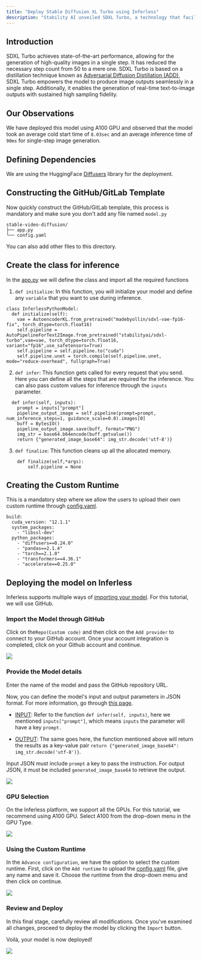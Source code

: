 ```yaml
---
title: "Deploy Stable Diffusion XL Turbo using Inferless"
description: "Stability AI unveiled SDXL Turbo, a technology that facilitates high-quality image generation in just one step, utilizing an advanced distillation technique known as Adversarial Diffusion Distillation"
---
```


## Introduction

SDXL Turbo achieves state-of-the-art performance, allowing for the generation of high-quality images in a single step. It has reduced the necessary step count from 50 to a mere one. SDXL Turbo is based on a distillation technique known as [Adversarial Diffusion Distillation (ADD)](https://stability.ai/research/adversarial-diffusion-distillation), SDXL Turbo empowers the model to produce image outputs seamlessly in a single step. Additionally, it enables the generation of real-time text-to-image outputs with sustained high sampling fidelity.

## Our Observations

We have deployed this model using A100 GPU and observed that the model took an average cold start time of `8.03sec` and an average inference time of `90ms` for single-step image generation.

## Defining Dependencies

We are using the HuggingFace [Diffusers](https://github.com/huggingface/diffusers) library for the deployment.

## Constructing the GitHub/GitLab Template

Now quickly construct the GitHub/GitLab template, this process is mandatory and make sure you don't add any file named `model.py`

```
stable-video-diffusion/
├── app.py
└── config.yaml
```

You can also add other files to this directory.

## Create the class for inference

In the [app.py](https://github.com/inferless/inferless%5Ftutorials/blob/main/video%5Fgeneration/Stable-Video/app.py) we will define the class and import all the required functions

1.  `def initialize`: In this function, you will initialize your model and define any `variable` that you want to use during inference.

```
class InferlessPythonModel:
  def initialize(self):
    vae = AutoencoderKL.from_pretrained("madebyollin/sdxl-vae-fp16-fix", torch_dtype=torch.float16)
    self.pipeline = AutoPipelineForText2Image.from_pretrained("stabilityai/sdxl-turbo",vae=vae, torch_dtype=torch.float16, variant="fp16",use_safetensors=True)
    self.pipeline = self.pipeline.to("cuda")
    self.pipeline.unet = torch.compile(self.pipeline.unet, mode="reduce-overhead", fullgraph=True)
```

2.  `def infer`: This function gets called for every request that you send. Here you can define all the steps that are required for the inference. You can also pass custom values for inference through the `inputs` parameter.

```
  def infer(self, inputs):
    prompt = inputs["prompt"]
    pipeline_output_image = self.pipeline(prompt=prompt, num_inference_steps=1, guidance_scale=0.0).images[0]
    buff = BytesIO()
    pipeline_output_image.save(buff, format="PNG")
    img_str = base64.b64encode(buff.getvalue())
    return {"generated_image_base64": img_str.decode('utf-8')}
```

3.  `def finalize`: This function cleans up all the allocated memory.

```
    def finalize(self,*args):
        self.pipeline = None
```

## Creating the Custom Runtime

This is a mandatory step where we allow the users to upload their own custom runtime through [config.yaml](https://github.com/inferless/inferless%5Ftutorials/blob/main/video%5Fgeneration/Stable-Video/config.yaml).

```
build:
  cuda_version: "12.1.1"
  system_packages:
    - "libssl-dev"
  python_packages:
    - "diffusers==0.24.0"
    - "pandas==2.1.4"
    - "torch==2.1.0"
    - "transformers==4.36.1"
    - "accelerate==0.25.0"
```

## Deploying the model on Inferless

Inferless supports multiple ways of [importing your model](https://docs.inferless.com/model-import/file-structure-requirements). For this tutorial, we will use GitHub. 

### Import the Model through GitHub

Click on the`Repo(Custom code)` and then click on the `Add provider` to connect to your GitHub account. Once your account integration is completed, click on your Github account and continue.

![](/images/hermes1.png)

### Provide the Model details

Enter the name of the model and pass the GitHub repository URL. 

Now, you can define the model's input and output parameters in JSON format. For more information, go through [this page](https://docs.inferless.com/model-import/input-output-json).

* [INPUT](https://github.com/inferless/inferless%5Ftutorials/blob/main/video%5Fgeneration/Stable-Video/input.json): Refer to the function `def infer(self, inputs)`, here we mentioned `inputs["prompt"]`, which means `inputs` the parameter will have a key `prompt.`

* [OUTPUT](https://github.com/inferless/inferless%5Ftutorials/blob/main/video%5Fgeneration/Stable-Video/output.json): The same goes here, the function mentioned above will return the results as a key-value pair `return {"generated_image_base64": img_str.decode('utf-8')}`.

Input JSON must include `prompt` a key to pass the instruction. For output JSON, it must be included `generated_image_base64` to retrieve the output.

![](/images/turbo2.png)

### GPU Selection

On the Inferless platform, we support all the GPUs. For this tutorial, we recommend using A100 GPU. Select A100 from the drop-down menu in the GPU Type.

![](/images/turbo4.png)

### Using the Custom Runtime

In the `Advance configuration`, we have the option to select the custom runtime. First, click on the `Add runtime` to upload the [config.yaml](https://github.com/inferless/inferless%5Ftutorials/blob/main/video%5Fgeneration/Stable-Video/config.yaml) file, give any name and save it. Choose the runtime from the drop-down menu and then click on continue.

![](/images/turbo5.png)

### Review and Deploy

In this final stage, carefully review all modifications. Once you've examined all changes, proceed to deploy the model by clicking the `Import` button.

Voilà, your model is now deployed!

![](/gif/gif9.gif)